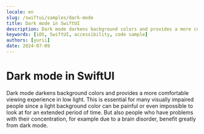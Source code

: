 ```yaml
---
locale: en
slug: /swiftui/samples/dark-mode
title: Dark mode in SwiftUI
description: Dark mode darkens background colors and provides a more comfortable viewing experience in low light.
keywords: [iOS, SwiftUI, accessibility, code sample]
authors: [yurii]
date: 2024-07-09
---
```


# Dark mode in SwiftUI

Dark mode darkens background colors and provides a more comfortable viewing experience in low light. This is essential for many visually impaired people since a light background color can be painful or even impossible to look at for an extended period of time. But also people who have problems with their concentration, for example due to a brain disorder, benefit greatly from dark mode.

<CodeSample id="screen-dark-mode" framework="swiftui" locale="en"/>
